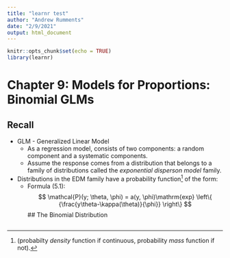 ```yaml
---
title: "learnr test"
author: "Andrew Rumments"
date: "2/9/2021"
output: html_document
---
```


```r
knitr::opts_chunk$set(echo = TRUE)
library(learnr)
```

# Chapter 9: Models for Proportions: Binomial GLMs

## Recall
* GLM - Generalized Linear Model
  * As a regression model, consists of two components: a random component and a systematic components.
  * Assume the response comes from a distribution that belongs to a family of distributions called the *exponential disperson model* family.
 + Distributions in the EDM family have a probability function^[(probabilty *density* function if continuous, probability *mass* function if not).] of the form:
      + Formula (5.1):$$ \mathcal{P}(y; \theta, \phi) = a(y, \phi)\mathrm{exp}
      \left\{
      {\frac{y\theta-\kappa(\theta)}{\phi}} 
      \right\}
      $$ 
## The Binomial Distribution
```r


```
